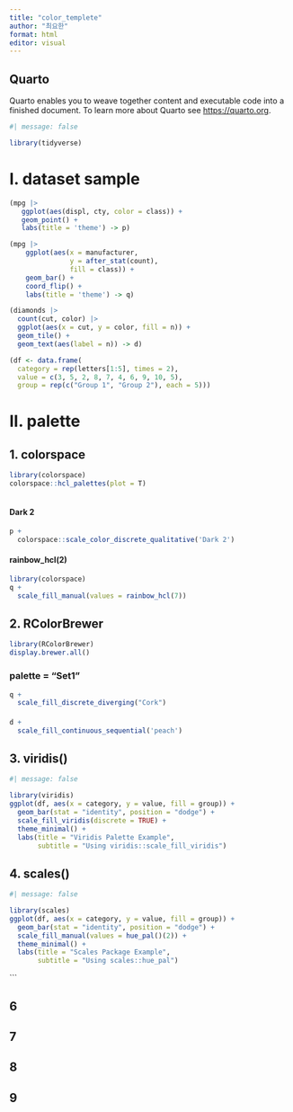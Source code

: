 ```yaml
---
title: "color_templete"
author: "최요한"
format: html
editor: visual
---
```


## Quarto
Quarto enables you to weave together content and executable code into a finished document. To learn more about Quarto see <https://quarto.org>.

```r
#| message: false

library(tidyverse)

```


# I. dataset sample
```r

(mpg |> 
   ggplot(aes(displ, cty, color = class)) +
   geom_point() +
   labs(title = 'theme') -> p)

(mpg |> 
    ggplot(aes(x = manufacturer, 
               y = after_stat(count), 
               fill = class)) +
    geom_bar() +
    coord_flip() +
    labs(title = 'theme') -> q)

(diamonds |>
  count(cut, color) |> 
  ggplot(aes(x = cut, y = color, fill = n)) +
  geom_tile() +
  geom_text(aes(label = n)) -> d)

(df <- data.frame(
  category = rep(letters[1:5], times = 2),
  value = c(3, 5, 2, 8, 7, 4, 6, 9, 10, 5),
  group = rep(c("Group 1", "Group 2"), each = 5)))

```

# II. palette
## 1. colorspace
```r

library(colorspace)
colorspace::hcl_palettes(plot = T)
  
```
#### Dark 2
```r
p +
  colorspace::scale_color_discrete_qualitative('Dark 2')

```



#### rainbow_hcl(2)
```r

library(colorspace)
q + 
  scale_fill_manual(values = rainbow_hcl(7))

```


## 2. RColorBrewer
```r

library(RColorBrewer)
display.brewer.all()

```

### palette = "Set1"
```r

q +
  scale_fill_discrete_diverging("Cork")

```
#### 
```r

d +
  scale_fill_continuous_sequential('peach') 

```


## 3. viridis()
```r
#| message: false

library(viridis)
ggplot(df, aes(x = category, y = value, fill = group)) +
  geom_bar(stat = "identity", position = "dodge") +
  scale_fill_viridis(discrete = TRUE) +  
  theme_minimal() +
  labs(title = "Viridis Palette Example", 
       subtitle = "Using viridis::scale_fill_viridis")


```


## 4. scales()
```r
#| message: false

library(scales)
ggplot(df, aes(x = category, y = value, fill = group)) +
  geom_bar(stat = "identity", position = "dodge") +
  scale_fill_manual(values = hue_pal()(2)) +
  theme_minimal() +
  labs(title = "Scales Package Example", 
       subtitle = "Using scales::hue_pal")


```

```


## 6

## 7

## 8

## 9

